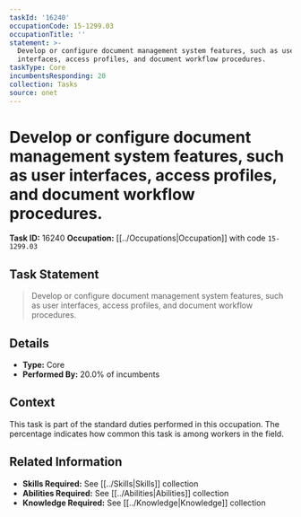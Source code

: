 ```yaml
---
taskId: '16240'
occupationCode: 15-1299.03
occupationTitle: ''
statement: >-
  Develop or configure document management system features, such as user
  interfaces, access profiles, and document workflow procedures.
taskType: Core
incumbentsResponding: 20
collection: Tasks
source: onet
---
```

# Develop or configure document management system features, such as user interfaces, access profiles, and document workflow procedures.

**Task ID:** 16240
**Occupation:** [[../Occupations|Occupation]] with code `15-1299.03`

## Task Statement

> Develop or configure document management system features, such as user interfaces, access profiles, and document workflow procedures.

## Details

- **Type:** Core
- **Performed By:** 20.0% of incumbents

## Context

This task is part of the standard duties performed in this occupation. The percentage indicates how common this task is among workers in the field.

## Related Information

- **Skills Required:** See [[../Skills|Skills]] collection
- **Abilities Required:** See [[../Abilities|Abilities]] collection
- **Knowledge Required:** See [[../Knowledge|Knowledge]] collection
